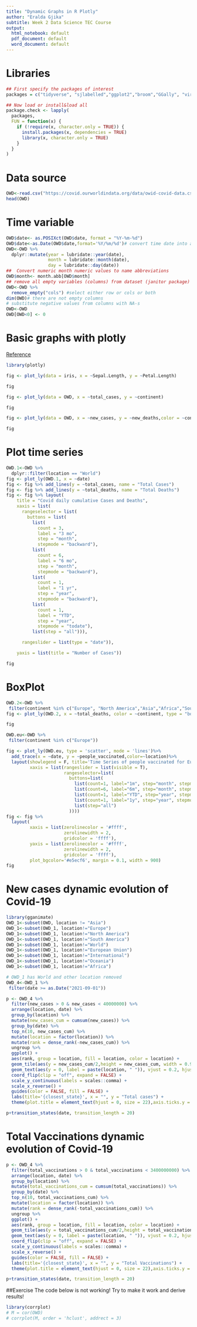 ---
title: "Dynamic Graphs in R Plotly"
author: "Eralda Gjika"
subtitle: Week 2 Data Science TEC Course
output:
  html_notebook: default
  pdf_document: default
  word_document: default
---

# Libraries
```{r}
## First specify the packages of interest
packages = c("tidyverse", "sjlabelled","ggplot2","broom","GGally", "viridis", "janitor","lubridate","forecast","fpp3","quantmod","fpp2","ggthemes","hrbrthemes","correlation","see","ggraph","plotly","dplyr", "gganimate")

## Now load or install&load all
package.check <- lapply(
  packages,
  FUN = function(x) {
    if (!require(x, character.only = TRUE)) {
      install.packages(x, dependencies = TRUE)
      library(x, character.only = TRUE)
    }
  }
)
```

# Data source
```{r}
OWD<-read.csv("https://covid.ourworldindata.org/data/owid-covid-data.csv")
head(OWD)
```
# Time variable
```{r}
OWD$date<- as.POSIXct(OWD$date, format = "%Y-%m-%d")
OWD$date<-as.Date(OWD$date,format='%Y/%m/%d')# convert time date into a date variable
OWD<-OWD %>%
  dplyr::mutate(year = lubridate::year(date), 
                month = lubridate::month(date), 
                day = lubridate::day(date))
##  Convert numeric month numeric values to name abbreviations
OWD$month<- month.abb[OWD$month] 
## remove all empty variables (columns) from dataset (janitor package)
OWD<-OWD %>%
  remove_empty("cols") #select either row or cols or both
dim(OWD)# there are not empty columns
# substitute negative values from columns with NA-s
OWD<-OWD
OWD[OWD<0] <- 0 

```
# Basic graphs with plotly
[Reference](https://plotly.com/r/line-and-scatter/#basic-scatter-plot)
```{r}
library(plotly)

fig <- plot_ly(data = iris, x = ~Sepal.Length, y = ~Petal.Length)

fig
```

```{r}

fig <- plot_ly(data = OWD, x = ~total_cases, y = ~continent)

fig
```

```{r}

fig <- plot_ly(data = OWD, x = ~new_cases, y = ~new_deaths,color = ~continent)

fig
```


# Plot time series
```{r}
OWD.1<-OWD %>%
  dplyr::filter(location == "World")
fig <- plot_ly(OWD.1, x = ~date)
fig <- fig %>% add_lines(y = ~total_cases, name = "Total Cases")
fig <- fig %>% add_lines(y = ~total_deaths, name = "Total Deaths")
fig <- fig %>% layout(
    title = "Covid daily cumulative Cases and Deaths",
    xaxis = list(
      rangeselector = list(
        buttons = list(
          list(
            count = 3,
            label = "3 mo",
            step = "month",
            stepmode = "backward"),
          list(
            count = 6,
            label = "6 mo",
            step = "month",
            stepmode = "backward"),
          list(
            count = 1,
            label = "1 yr",
            step = "year",
            stepmode = "backward"),
          list(
            count = 1,
            label = "YTD",
            step = "year",
            stepmode = "todate"),
          list(step = "all"))),

      rangeslider = list(type = "date")),

    yaxis = list(title = "Number of Cases"))

fig
```

# BoxPlot
```{r}
OWD.2<-OWD %>%
 filter(continent %in% c("Europe", "North America","Asia","Africa","South America","Oceania"))
fig <- plot_ly(OWD.2, x = ~total_deaths, color = ~continent, type = "box")

fig
```

```{r}
OWD.eu<-OWD %>%
 filter(continent %in% c("Europe"))

fig <- plot_ly(OWD.eu, type = 'scatter', mode = 'lines')%>%
  add_trace(x = ~date, y = ~people_vaccinated,color=~location)%>%
  layout(showlegend = F, title='Time Series of people vaccinated for Europe',
         xaxis = list(rangeslider = list(visible = T),
                      rangeselector=list(
                        buttons=list(
                          list(count=1, label="1m", step="month", stepmode="backward"),
                          list(count=6, label="6m", step="month", stepmode="backward"),
                          list(count=1, label="YTD", step="year", stepmode="todate"),
                          list(count=1, label="1y", step="year", stepmode="backward"),
                          list(step="all")
                        ))))
fig <- fig %>%
  layout(
         xaxis = list(zerolinecolor = '#ffff',
                      zerolinewidth = 2,
                      gridcolor = 'ffff'),
         yaxis = list(zerolinecolor = '#ffff',
                      zerolinewidth = 2,
                      gridcolor = 'ffff'),
         plot_bgcolor='#e5ecf6', margin = 0.1, width = 900)
fig
```
# New cases dynamic evolution of Covid-19
```{r}
library(gganimate)
OWD_1<-subset(OWD, location != "Asia")
OWD_1<-subset(OWD_1, location!="Europe")
OWD_1<-subset(OWD_1, location!="North America")
OWD_1<-subset(OWD_1, location!="South America")
OWD_1<-subset(OWD_1, location!="World")
OWD_1<-subset(OWD_1, location!="European Union")
OWD_1<-subset(OWD_1, location!="International")
OWD_1<-subset(OWD_1, location!="Oceania")
OWD_1<-subset(OWD_1, location!="Africa")

# OWD_1 has World and other location removed
OWD_4<-OWD_1 %>%
 filter(date >= as.Date("2021-09-01"))

p <- OWD_4 %>%
  filter(new_cases > 0 & new_cases < 40000000) %>%
  arrange(location, date) %>%
  group_by(location) %>%
  mutate(new_cases_cum = cumsum(new_cases)) %>%
  group_by(date) %>%
  top_n(10, new_cases_cum) %>%
  mutate(location = factor(location)) %>%
  mutate(rank = dense_rank(-new_cases_cum)) %>%
  ungroup %>%
  ggplot() + 
  aes(rank, group = location, fill = location, color = location) +
  geom_tile(aes(y = new_cases_cum/2,height = new_cases_cum, width = 0.9), alpha = 0.8, color = NA) + 
  geom_text(aes(y = 0, label = paste(location, " ")), vjust = 0.2, hjust = 1) +
  coord_flip(clip = "off", expand = FALSE) +
  scale_y_continuous(labels = scales::comma) +
  scale_x_reverse() +
  guides(color = FALSE, fill = FALSE) +
  labs(title='{closest_state}', x = "", y = "Total cases") +
  theme(plot.title = element_text(hjust = 0, size = 22),axis.ticks.y = element_blank(),axis.text.y  = element_blank(),plot.margin = margin(1,1,1,4, "cm"))

p+transition_states(date, transition_length = 20)
```
# Total Vaccinations dynamic evolution of Covid-19
```{r}
p <- OWD_4 %>%
  filter(total_vaccinations > 0 & total_vaccinations < 3400000000) %>%
  arrange(location, date) %>%
  group_by(location) %>%
  mutate(total_vaccinations_cum = cumsum(total_vaccinations)) %>%
  group_by(date) %>%
  top_n(10, total_vaccinations_cum) %>%
  mutate(location = factor(location)) %>%
  mutate(rank = dense_rank(-total_vaccinations_cum)) %>%
  ungroup %>%
  ggplot() + 
  aes(rank, group = location, fill = location, color = location) +
  geom_tile(aes(y = total_vaccinations_cum/2,height = total_vaccinations_cum, width = 0.9), alpha = 0.8, color = NA) + 
  geom_text(aes(y = 0, label = paste(location, " ")), vjust = 0.2, hjust = 1) +
  coord_flip(clip = "off", expand = FALSE) +
  scale_y_continuous(labels = scales::comma) +
  scale_x_reverse() +
  guides(color = FALSE, fill = FALSE) +
  labs(title='{closest_state}', x = "", y = "Total Vaccinations") +
  theme(plot.title = element_text(hjust = 0, size = 22),axis.ticks.y = element_blank(),axis.text.y  = element_blank(),plot.margin = margin(1,1,1,4, "cm"))

p+transition_states(date, transition_length = 20)
```
##Exercise
The code below is not working! Try to make it work and derive results!

```{r}
library(corrplot)
# M = cor(OWD)
# corrplot(M, order = 'hclust', addrect = 3)
```

